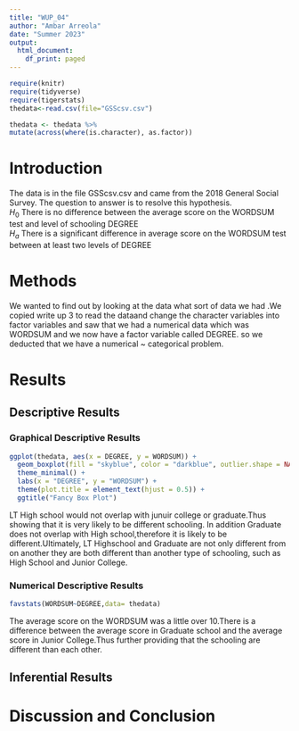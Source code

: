```yaml
---
title: "WUP_04"
author: "Ambar Arreola"
date: "Summer 2023"
output:
  html_document:
    df_print: paged
---
```


```r
require(knitr)
require(tidyverse)
require(tigerstats)
thedata<-read.csv(file="GSScsv.csv")
```

```r
thedata <- thedata %>%
mutate(across(where(is.character), as.factor))
```




# Introduction

<!--In this section you explain what you are trying to show.  Where did the data come from?  What is the research or other question you are trying to answer?!-->

The data is in the file GSScsv.csv and came from the 2018 General Social Survey.  The question to answer is to resolve this hypothesis.  
$H_0$ There is no difference between the average score on the WORDSUM test and level of schooling DEGREE  
$H_a$ There is a significant difference in average score on the WORDSUM test between at least two levels of DEGREE  

# Methods

<!--Mention that you intend to use chatGPT to the greatest extent possible. Give credit to chatGPT when you use it to create code in your report. Decide on your methods:  use "variable analysis" or other appropriate descriptors.  Make sure to choose at least one graphical method and at least one numerical method.!-->

We wanted to find out by looking at the data what sort of data we had .We copied write up 3 to read the dataand change the character variables into factor variables and saw that we had a numerical data which was  WORDSUM and we now have a factor variable called DEGREE. so we deducted that we have a numerical ~ categorical problem.

# Results

<!--Divide this section into two sub-sections:  One for your descriptive  results and one for your inferential results.!-->

## Descriptive Results

### Graphical Descriptive Results

<!--Graphical results here.  Make sure to show your code.  Provide appropriate labels for axes, giving units if possible, and provide a good title for the graph, too.  Use the graphical results to describe the patterns if any that exist in the data as focused toward the research question!-->





```r
ggplot(thedata, aes(x = DEGREE, y = WORDSUM)) +
  geom_boxplot(fill = "skyblue", color = "darkblue", outlier.shape = NA) +
  theme_minimal() +
  labs(x = "DEGREE", y = "WORDSUM") +
  theme(plot.title = element_text(hjust = 0.5)) +
  ggtitle("Fancy Box Plot")
```
LT High school would not overlap with junuir college or graduate.Thus showing that it is very likely to be different schooling. In addition Graduate does not overlap with High school,therefore it is likely to be different.Ultimately, LT Highschool and Graduate are not only different from on another they are both different than another type of schooling, such as High School and Junior College.

### Numerical Descriptive Results

```r
favstats(WORDSUM~DEGREE,data= thedata)
```
The average score on the WORDSUM was a little over  10.There is a difference between the average score in Graduate school and the average score in Junior College.Thus further providing that the schooling are different than each other.  

<!--Numerical results go here. Use the numerical results to describe the patterns if any that exist in the data as focused toward the research question!-->

## Inferential Results

<!--State hypothesis clearly.  Make sure your discussion of the inferential test covers all the aspects that the test output produces, such as test statistic, p-value etc.  Make a decision about the null hypothesis, explain the assumptions on which the selected test/procedure was based, and why the chosen procedure satisfys the assumptions and is appropriate to answer the research question!-->


# Discussion and Conclusion

<!--Discussion and conclusion here.  If you found a relationship be sure to consider whether the relationship occurs because one of the variavbles causes the other, or whether they perhasps are related for some other reason.  Watch the chapter 6 videos from the GeorgeTown videos collection.!-->
